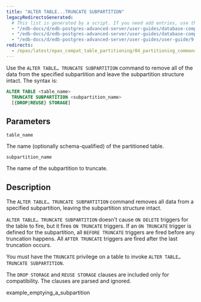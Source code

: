 ```yaml
---
title: "ALTER TABLE...TRUNCATE SUBPARTITION"
legacyRedirectsGenerated:
  # This list is generated by a script. If you need add entries, use the `legacyRedirects` key.
  - "/edb-docs/d/edb-postgres-advanced-server/user-guides/database-compatibility-for-oracle-developers-guide/9.6/Database_Compatibility_for_Oracle_Developers_Guide_v9.6.1.117.html"
  - "/edb-docs/d/edb-postgres-advanced-server/user-guides/database-compatibility-for-oracle-developers-guide/9.5/Database_Compatibility_for_Oracle_Developers_Guide.1.342.html"
  - "/edb-docs/d/edb-postgres-advanced-server/user-guides/user-guide/9.5/EDB_Postgres_Enterprise_Guide.1.066.html"
redirects:
  - /epas/latest/epas_compat_table_partitioning/04_partitioning_commands_compatible_with_oracle_databases/17_alter_table_truncate_subpartition/ #generated for docs/epas/reorg-role-use-case-mode
---
```


<div id="alter_table_truncate_subpartition" class="registered_link"></div>

Use the `ALTER TABLE… TRUNCATE SUBPARTITION` command to remove all of the data from the specified subpartition and leave the subpartition structure intact. The syntax is:

```sql
ALTER TABLE <table_name>
  TRUNCATE SUBPARTITION <subpartition_name>
  [{DROP|REUSE} STORAGE]
```

## Parameters

`table_name`

 The name (optionally schema-qualified) of the partitioned table.

`subpartition_name`

 The name of the subpartition to truncate.

## Description

The `ALTER TABLE… TRUNCATE SUBPARTITION` command removes all data from a specified subpartition, leaving the subpartition structure intact.

`ALTER TABLE… TRUNCATE SUBPARTITION` doesn't cause `ON DELETE` triggers for the table to fire, but it fires `ON TRUNCATE` triggers. If an `ON TRUNCATE` trigger is defined for the subpartition, all `BEFORE TRUNCATE` triggers are fired before any truncation happens. All `AFTER TRUNCATE` triggers are fired after the last truncation occurs.

You must have the `TRUNCATE` privilege on a table to invoke `ALTER TABLE… TRUNCATE SUBPARTITION`.

The `DROP STORAGE` and `REUSE STORAGE` clauses are included only for compatibility. The clauses are parsed and ignored.

<div class="toctree" maxdepth="3">

example_emptying_a_subpartition

</div>
